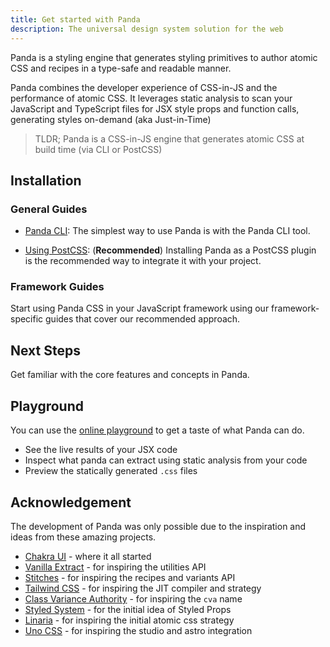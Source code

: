 ```yaml
---
title: Get started with Panda
description: The universal design system solution for the web
---
```


Panda is a styling engine that generates styling primitives to author atomic CSS and recipes in a type-safe and readable
manner.

Panda combines the developer experience of CSS-in-JS and the performance of atomic CSS. It leverages static analysis to
scan your JavaScript and TypeScript files for JSX style props and function calls, generating styles on-demand (aka
Just-in-Time)

> TLDR; Panda is a CSS-in-JS engine that generates atomic CSS at build time (via CLI or PostCSS)

## Installation

### General Guides

- [Panda CLI](/docs/installation/cli): The simplest way to use Panda is with the Panda CLI tool.

- [Using PostCSS](/docs/installation/postcss): (**Recommended**) Installing Panda as a PostCSS plugin is the recommended
  way to integrate it with your project.

### Framework Guides

Start using Panda CSS in your JavaScript framework using our framework-specific guides that cover our recommended
approach.

<FrameworkCards />

## Next Steps

Get familiar with the core features and concepts in Panda.

<Cards>
  <Card
    arrow
    title="Tokens"
    description="Learn how setup and customize design tokens to customize your colors, typography, and more"
    href="/docs/theming/tokens"
  />
  <Card
    arrow
    title="Recipes"
    description="Create composable style variants that are typed and generates the atomic or layer recipe"
    href="/docs/concepts/recipes"
  />
  <Card
    arrow
    title="Patterns"
    description="Use the built-in layout patterns like stack, flex, grid to speed up your development"
    href="/docs/concepts/patterns"
  />
  <Card
    arrow
    title="Utilities"
    description="Learn how to create your own custom css properties and speed up your development"
    href="/docs/customization/utilities"
  />
</Cards>

## Playground

You can use the [online playground](https://play.panda-css.com) to get a taste of what Panda can do.

- See the live results of your JSX code
- Inspect what panda can extract using static analysis from your code
- Preview the statically generated `.css` files

## Acknowledgement

The development of Panda was only possible due to the inspiration and ideas from these amazing projects.

- [Chakra UI](https://chakra-ui.com/) - where it all started
- [Vanilla Extract](https://vanilla-extract.style/) - for inspiring the utilities API
- [Stitches](https://stitches.dev/) - for inspiring the recipes and variants API
- [Tailwind CSS](https://tailwindcss.com/) - for inspiring the JIT compiler and strategy
- [Class Variance Authority](https://cva.style/) - for inspiring the `cva` name
- [Styled System](https://styled-system.com/) - for the initial idea of Styled Props
- [Linaria](https://linaria.dev/) - for inspiring the initial atomic css strategy
- [Uno CSS](https://unocss.dev) - for inspiring the studio and astro integration
